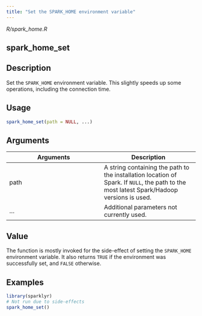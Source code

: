 ```yaml
---
title: "Set the SPARK_HOME environment variable"
---
```


*R/spark_home.R*

## spark_home_set

## Description
Set the `SPARK_HOME` environment variable. This slightly speeds up some operations, including the connection time. 


## Usage
```r
spark_home_set(path = NULL, ...) 
```

## Arguments
|Arguments|Description|
|---|---|
| path | A string containing the path to the installation location of Spark. If `NULL`, the path to the most latest Spark/Hadoop versions is used. |
| ... | Additional parameters not currently used. |



## Value
The function is mostly invoked for the side-effect of setting the `SPARK_HOME` environment variable. It also returns `TRUE` if the environment was successfully set, and `FALSE` otherwise. 


## Examples
```r
library(sparklyr)
# Not run due to side-effects 
spark_home_set() 
```


